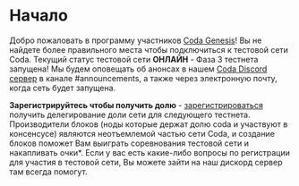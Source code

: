 # Начало

<Alert kind="welcome">

  Добро пожаловать в программу участников [Coda Genesis](https://codaprotocol.com/genesis)! Вы не найдете более правильного места чтобы подключиться к тестовой сети Coda.
  Текущий статус тестовой сети **ОНЛАЙН** - Фаза 3 тестнета запущена! Мы будем оповещать об анонсах в нашем [Coda Discord сервер](https://bit.ly/CodaDiscord) в канале #announcements, а также через электронную почту, когда сеть будет запущена.

  **Зарегистрируйтесь чтобы получить долю** - [зарегистрироваться](http://bit.ly/StakingSignup) получить делегирование доли сети для следующего тестнета. Производители блоков (ноды которые держат долю coda и участвуют в консенсусе) являются неотъемлемой частью сети Coda, и создание блоков поможет Вам выиграть соревнования тестовой сети и накапливать очки*. Если у вас есть какие-либо вопросы по регистрации для участия в тестовой сети, Вы можете зайти на наш дискорд сервер там всегда помогут.

</Alert>
